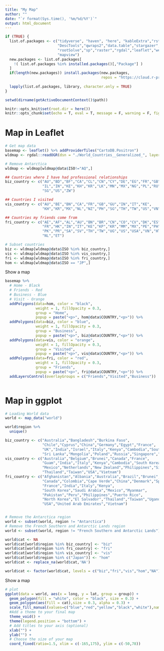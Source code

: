 ```yaml
---
title: "My Map"
author: ""
date: "`r format(Sys.time(), '%m/%d/%Y')`"
output: html_document
---
```


```r
if (TRUE) {
  list.of.packages <- c("tidyverse", "haven", "here", "kableExtra","rstudioapi",
                        "DescTools","qwraps2","data.table","stargazer","readxl","dplyr",
                        "rootSolve","sp","raster","rgdal","leaflet","wesanderson","plotKML",
                        "mapview")
  new.packages <- list.of.packages[
    !( list.of.packages %in% installed.packages()[,"Package"] )
  ]
  if(length(new.packages)) install.packages(new.packages,
                                            repos = "https://cloud.r-project.org")
  
  lapply(list.of.packages, library, character.only = TRUE)
}

setwd(dirname(getActiveDocumentContext()$path)) 

knitr::opts_knit$set(root.dir = here())
knitr::opts_chunk$set(echo = T, eval = T, message = F, warning = F, fig.pos = "H", fig.height = 6, fig.width = 12)

```

# Map in Leaflet


```r
# Get map data
basemap <- leaflet() %>% addProviderTiles("CartoDB.Positron")
wldmap <- rgdal::readOGR(dsn = "./World_Countries__Generalized_", layer = "World_Countries__Generalized_", encoding = "UTF-8") # downloaded Esri ArcGIS Hub (https://hub.arcgis.com/datasets/esri::world-countries-generalized/about)

# Remove Antarctica
wldmap <- wldmap[wldmap@data$ISO!="AQ",]

## Countries where I have had professional relationships
biz_country <- c("AU","BD","BF","CA","CL","CN","CY","DE","EG","FR","GB",
                 "IL","IN","KE","KH","KR","LK","MN","MX","NG","PL","RU",
                 "SG","US","ZW")

## Countries I visited
vis_country <- c("AU","BE","BN","CA","FR","GB","GU","IN","IT","KE",
                 "KH","KR","MX","NL","NZ","PH","SG","TH","TW","US","VN")

## Countries my friends come from
fri_country <- c("AE","AF","AL","AU","BN","BR","CN","CO","CV","DK","ES",
                 "FR","HK","IN","IT","KE","KP","KR","MM","MX","PE","PH",
                 "PK","PR","SA","SV","TH","TW","UG","US","USA","VN","HT",
                 "NL","ET")

# Subset countries
biz <- wldmap[wldmap@data$ISO %in% biz_country,]
vis <- wldmap[wldmap@data$ISO %in% vis_country,]
fri <- wldmap[wldmap@data$ISO %in% fri_country,]
hom <- wldmap[wldmap@data$ISO == "JP",]
```

Show a map

```r
basemap %>%
  # Home - Black
  # Friends - Red
  # Business - Blue
  # Visit - Orange
  addPolygons(data=hom, color = "black",
              weight = 1, fillOpacity = 0.3,
              group = "Home",
              popup = paste("<p>", hom@data$COUNTRY,"<p>")) %>%
  addPolygons(data=biz, color = "blue",
              weight = 1, fillOpacity = 0.3,
              group = "Business",
              popup = paste("<p>", biz@data$COUNTRY,"<p>")) %>%
  addPolygons(data=vis, color = "orange",
              weight = 1, fillOpacity = 0.3,
              group = "Visited",
              popup = paste("<p>", vis@data$COUNTRY,"<p>")) %>%
  addPolygons(data=fri, color = "red",
              weight = 1, fillOpacity = 0.3,
              group = "Friends",
              popup = paste("<p>", fri@data$COUNTRY,"<p>")) %>%
  addLayersControl(overlayGroups = c("Friends","Visited","Business"))
  
```


# Map in ggplot

```r
# Loading World data
world <- map_data("world")

world$region %>% 
  unique()

biz_country <- c("Australia","Bangladesh","Burkina Faso",
                 "Chile","Cyprus","China","Germany","Egypt","France",
                 "UK","India","Israel","Italy","Kenya","Cambodia","South Korea",
                 "Sri Lanka","Mongolia","Poland","Russia","Singapore","USA")
vis_country <- c("Australia","Belgium","Brunei","Canada","France",
                 "Guam","India","Italy","Kenya","Cambodia","South Korea",
                 "Mexico","Netherlands","New Zealand","Philippines","Singapore",
                 "Thailand","Taiwan","USA","Vietnam")
fri_country <- c("Afghanistan","Albania","Australia","Brazil","Brunei",
                 "Canada","Colombia","Cape Verde","China","Denmark","Spain",
                 "France","India","Italy","Kenya",
                 "South Korea","Saudi Arabia","Mexico","Myanmar",
                 "Pakistan","Peru","Philippines","Puerto Rico",
                 "North Korea","El Salvador","Thailand","Taiwan","Uganda",
                 "USA","United Arab Emirates","Vietnam")


# Remove the Antarctica region
world <- subset(world, region != "Antarctica")
# Remove the French Southern and Antarctic Lands region
world <- subset(world, region != "French Southern and Antarctic Lands")

world$cat <- NA
world$cat[world$region %in% biz_country] <- "biz"
world$cat[world$region %in% fri_country] <- "fri"
world$cat[world$region %in% vis_country] <- "vis"
world$cat[world$region %in% c("Japan")] <- "hom"
world$cat <- replace_na(world$cat,'NA')

world$cat <- factor(world$cat, levels = c("biz","fri","vis","hom","NA"))

```

Show a map

```r
# plot
ggplot(data = world, aes(x = long, y = lat, group = group)) + 
  geom_polygon(fill = "white", color = "black", size = 0.3) +
  geom_polygon(aes(fill = cat),size = 0.3, alpha = 0.3) +
  scale_fill_manual(values=c("blue","red","yellow","black","white"),name = "Country", labels = c("Business",  "Friends", "Visited","Home", "NA")) +
  #Add a theme to your final map
  theme_void() +
  theme(legend.position = "bottom") + 
  # Add titles to your axis (optional)
  xlab("") +
  ylab("") +
  # Choose the size of your map
  coord_fixed(ratio=1.5, xlim = c(-165,175), ylim = c(-50,78))

```

